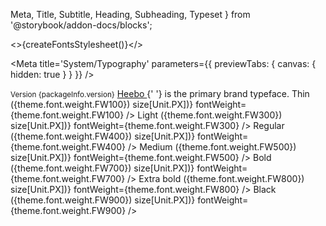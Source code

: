   Meta,
  Title,
  Subtitle,
  Heading,
  Subheading,
  Typeset
} from '@storybook/addon-docs/blocks';



<>{createFontsStylesheet()}</>

<Meta
  title='System/Typography'
  parameters={{ previewTabs: { canvas: { hidden: true } } }}
/>

<Title>Typography</Title>
<Subtitle>
  <small>Version {packageInfo.version}</small>
</Subtitle>
<Subtitle>
  <a
    href='https://fonts.google.com/specimen/Heebo'
    target='_blank'
    style={{ fontSize: 'inherit' }}
  >
    Heebo
  </a>{' '}
  is the primary brand typeface.
</Subtitle>
<Subheading>Thin ({theme.font.weight.FW100})</Subheading>
<Typeset
  fontFamily='Heebo'
  fontSizes={Object.values(theme.font.size).map(size => size[Unit.PX])}
  fontWeight={theme.font.weight.FW100}
/>
<Subheading>Light ({theme.font.weight.FW300})</Subheading>
<Typeset
  fontFamily='Heebo'
  fontSizes={Object.values(theme.font.size).map(size => size[Unit.PX])}
  fontWeight={theme.font.weight.FW300}
/>
<Subheading>Regular ({theme.font.weight.FW400})</Subheading>
<Typeset
  fontFamily='Heebo'
  fontSizes={Object.values(theme.font.size).map(size => size[Unit.PX])}
  fontWeight={theme.font.weight.FW400}
/>
<Subheading>Medium ({theme.font.weight.FW500})</Subheading>
<Typeset
  fontFamily='Heebo'
  fontSizes={Object.values(theme.font.size).map(size => size[Unit.PX])}
  fontWeight={theme.font.weight.FW500}
/>
<Subheading>Bold ({theme.font.weight.FW700})</Subheading>
<Typeset
  fontFamily='Heebo'
  fontSizes={Object.values(theme.font.size).map(size => size[Unit.PX])}
  fontWeight={theme.font.weight.FW700}
/>
<Subheading>Extra bold ({theme.font.weight.FW800})</Subheading>
<Typeset
  fontFamily='Heebo'
  fontSizes={Object.values(theme.font.size).map(size => size[Unit.PX])}
  fontWeight={theme.font.weight.FW800}
/>
<Subheading>Black ({theme.font.weight.FW900})</Subheading>
<Typeset
  fontFamily='Heebo'
  fontSizes={Object.values(theme.font.size).map(size => size[Unit.PX])}
  fontWeight={theme.font.weight.FW900}
/>
